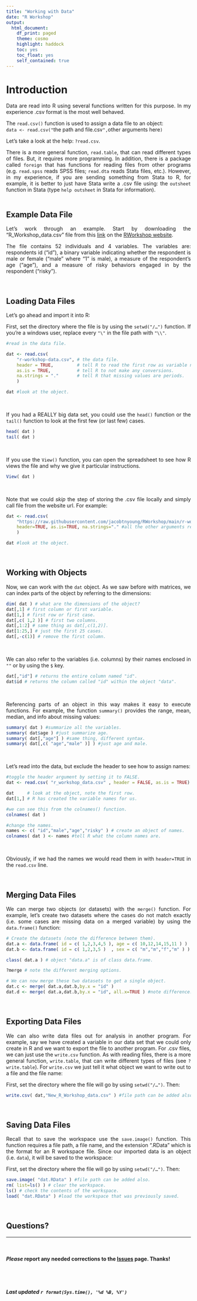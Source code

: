 ```yaml
---
title: "Working with Data"
date: "R Workshop"
output: 
  html_document:
    df_print: paged
    theme: cosmo
    highlight: haddock
    toc: yes
    toc_float: yes
    self_contained: true
---
```


<style>
body {
text-align: justify}
</style>

# **Introduction**

Data are read into R using several functions written for this purpose. In my experience .csv format is the most well behaved.

The `read.csv()` function is used to assign a data file to an object:\
`data <- read.csv("`the path and file.csv`",`other arguments here`)`

Let's take a look at the help: `?read.csv`.

There is a more general function, `read.table`, that can read different types of files. But, it requires more programming. In addition, there is a package called `foreign` that has functions for reading files from other programs (e.g. `read.spss` reads SPSS files; `read.dta` reads Stata files, etc.). However, in my experience, if you are sending something from Stata to R, for example, it is better to just have Stata write a .csv file using: the `outsheet` function in Stata (type `help outsheet` in Stata for information).\
<br>

## **Example Data File**

Let's work through an example. Start by downloading the "R_Workshop_data.csv" file from this [link](r-workshop-data.csv) on the [RWorkshop website](https://jacobtnyoung.github.io/RWorkshop/).

The file contains 52 individuals and 4 variables. The variables are: respondents id ("id"), a binary variable indicating whether the respondent is male or female ("male" where "1" is male), a measure of the respondent's age ("age"), and a measure of risky behaviors engaged in by the respondent ("risky").

<br>

## **Loading Data Files**

Let's go ahead and import it into R:

First, set the directory where the file is by using the `setwd("/…")` function. If you're a windows user, replace every `"\"` in the file path with `"\\"`.

```r
#read in the data file.

dat <- read.csv(
    "r-workshop-data.csv", # the data file.
    header = TRUE,         # tell R to read the first row as variable names.
    as.is = TRUE,          # tell R to not make any conversions.
    na.strings = "."       # tell R that missing values are periods.
    )

dat #look at the object.

```

<br>

If you had a REALLY big data set, you could use the `head()` function or the `tail()` function to look at the first few (or last few) cases.

```r

head( dat )
tail( dat )

```

<br>

If you use the `View()` function, you can open the spreadsheet to see how R views the file and why we give it particular instructions.

```r

View( dat )

```

<br>

Note that we could *skip* the step of storing the .csv file locally and simply call file from the website url. For example:

```r

dat <- read.csv(
    "https://raw.githubusercontent.com/jacobtnyoung/RWorkshop/main/r-workshop-data.csv",
    header=TRUE, as.is=TRUE, na.strings="." #all the other arguments remain the same.
    )

dat #look at the object.

```

<br>

## **Working with Objects**

Now, we can work with the `dat` object. As we saw before with matrices, we can index parts of the object by referring to the dimensions:

```r

dim( dat ) # what are the dimensions of the object?
dat[,1] # first column or first variable.
dat[1,] # first row or first case.
dat[,c( 1,2 )] # first two columns.
dat[,1:2] # same thing as dat[,c(1,2)].
dat[1:25,] # just the first 25 cases.
dat[,-c(1)] # remove the first column.

```

<br>

We can also refer to the variables (i.e. columns) by their names enclosed in `""` or by using the `$` key.

```r

dat[,"id"] # returns the entire column named "id".
dat$id # returns the column called "id" within the object "data".

```

<br>

Referencing parts of an object in this way makes it easy to execute functions. For example, the function `summary()` provides the range, mean, median, and info about missing values:

```r

summary( dat ) #summarize all the variables.
summary( dat$age ) #just summarize age.
summary( dat[,"age"] ) #same thing, different syntax.
summary( dat[,c( "age","male" )] ) #just age and male.

```

<br>

Let's read into the data, but exclude the header to see how to assign names:

```r

#toggle the header argument by setting it to FALSE.
dat <- read.csv( "r_workshop_data.csv" , header = FALSE, as.is = TRUE)

dat     # look at the object, note the first row.
dat[1,] # R has created the variable names for us.

#we can see this from the colnames() function.
colnames( dat )

#change the names.
names <- c( "id","male","age","risky" ) # create an object of names.
colnames( dat ) <- names #tell R what the column names are.

```

<br>

Obviously, if we had the names we would read them in with `header=TRUE` in the `read.csv` line.

<br>

## **Merging Data Files**

We can merge two objects (or datasets) with the `merge()` function. For example, let's create two datasets where the cases do not match exactly (i.e. some cases are missing data on a merged variable) by using the `data.frame()` function:

```r
# Create the datasets (note the difference between them).
dat.a <- data.frame( id = c( 1,2,3,4,5 ), age = c( 10,12,14,15,11 ) )
dat.b <- data.frame( id = c( 1,2,3,5 )  , sex = c( "m","m","f","m" ) )

class( dat.a ) # object "data.a" is of class data.frame.

?merge # note the different merging options.

# We can now merge these two datasets to get a single object.
dat.c <- merge( dat.a,dat.b,by.x = "id" )
dat.d <- merge( dat.a,dat.b,by.x = "id", all.x=TRUE ) #note difference.
```

<br>

## **Exporting Data Files**

We can also write data files out for analysis in another program. For example, say we have created a variable in our data set that we could only create in R and we want to export the file to another program. For .csv files, we can just use the `write.csv` function. As with reading files, there is a more general function, `write.table`, that can write different types of files (see `?write.table`). For `write.csv` we just tell it what object we want to write out to a file and the file name:

First, set the directory where the file will go by using `setwd("/…")`. Then:

```r

write.csv( dat,"New_R_Workshop_data.csv" ) #file path can be added also.

```

<br>

## **Saving Data Files**

Recall that to save the workspace use the `save.image()` function. This function requires a file path, a file name, and the extension ".RData" which is the format for an R workspace file. Since our imported data is an object (i.e. `data`), it will be saved to the workspace:

First, set the directory where the file will go by using `setwd("/…")`. Then:

```r

save.image( "dat.RData" ) #file path can be added also.
rm( list=ls() ) # clear the workspace.
ls() # check the contents of the workspace.
load( "dat.RData" ) #load the workspace that was previously saved.

```

<br>

## **Questions?**
  
____

<br>
  
#### ***Please*** report any needed corrections to the [Issues](https://github.com/jacobtnyoung/RWorkshop/issues) page. Thanks!
  
<br>
<br>
  
###### ***Last updated `r format(Sys.time(), '%d %B, %Y')`***